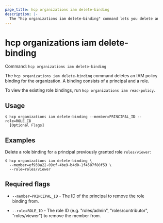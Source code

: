 ```yaml
---
page_title: hcp organizations iam delete-binding
description: |-
  The "hcp organizations iam delete-binding" command lets you delete an IAM policy binding for the organization.
---
```


# hcp organizations iam delete-binding

Command: `hcp organizations iam delete-binding` 

The `hcp organizations iam delete-binding` command deletes an IAM policy
binding for the organization. A binding consists of a principal and a role.

To view the existing role bindings, run `hcp organizations iam read-policy`.

## Usage

```shell-session
$ hcp organizations iam delete-binding --member=PRINCIPAL_ID --role=ROLE_ID
  [Optional Flags]
```

## Examples

Delete a role binding for a principal previously granted role `roles/viewer`:

```shell-session
$ hcp organizations iam delete-binding \
  --member=ef938a22-09cf-4be9-b4d0-1f4587f80f53 \
  --role=roles/viewer
```

## Required flags

- `--member=PRINCIPAL_ID` - The ID of the principal to remove the role binding from.

- `--role=ROLE_ID` - The role ID (e.g. "roles/admin", "roles/contributor", "roles/viewer") to remove the member from.

